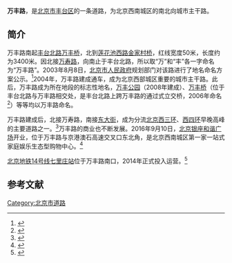 {{Infobox China Road
|路牌类型 = Beijing
|道路方向 = NS
|中文道路名称 = 万丰路
|道路名称拼音 = WANFENG LU
|图片 =
|图片说明 = 
|道路属性 = 城市主干路
|道路总长度 = 3.4
|车速限制 = 
|行车线数量 = 
|所在地区 = [[北京市|北京市]][[丰台区|丰台区]]
|起点 =[[万丰桥|万丰桥]]
|终点 =[[金家村桥|金家村桥]]
|路段主要建筑 =[[万丰公园|万丰公园]]<br>[[北京银座和谐广场|北京银座和谐广场]]
}}

'''万丰路'''，是[[北京市|北京市]][[丰台区|丰台区]]的一条道路，为北京西南城区的南北向城市主干路。

==简介==
万丰路南起[[丰台北路|丰台北路]][[万丰桥|万丰桥]]，北到[[莲花池西路|莲花池西路]][[金家村桥|金家村桥]]，红线宽度50米，长度约为3400米。因北接[[万寿路_(北京)|万寿路]]，向南止于丰台北路，所以取“万”和“丰”各一字命名为“万丰路”。2003年8月8日，[[北京市人民政府|北京市人民政府]]规划部门对该路进行了地名命名方案公示。<ref>{{Cite web |url=http://www.bjghw.gov.cn/query/business/query/queryTableAction$getGongshiById.action?id=2c94ec8a22a0da130122a0da19560206 |title=万丰路地名命名方案公示详细信息，北京市规划和国土资源管理委员会（城乡规划），2003-08-08 |accessdate=2016-11-25 |archive-date=2016-11-25 |archive-url=https://archive.is/20161125053840/http://www.bjghw.gov.cn/query/business/query/queryTableAction$getGongshiById.action?id=2c94ec8a22a0da130122a0da19560206 |dead-url=no }}</ref>2004年，万丰路建成通车，成为北京西部城区重要的城市主干路。此后，万丰路成为所在地段的标志性地名，[[万丰公园|万丰公园]]（2008年建成）、[[万丰桥|万丰桥]]（位于丰台北路与万丰路相交处，是丰台北路上跨万丰路的通过式立交桥，2006年命名<ref>{{Cite web |url=http://www.bjghw.gov.cn/query/business/query/queryTableAction$getGongshiById.action?id=2c94ec8a22a0da130122a0da1908014c |title=关于“万丰桥”、“四元西桥”名称命名方案的公示，北京市规划和国土资源管理委员会（城乡规划），2006-08-23 |accessdate=2016-11-25 |archive-date=2016-11-25 |archive-url=https://archive.is/20161125053852/http://www.bjghw.gov.cn/query/business/query/queryTableAction$getGongshiById.action?id=2c94ec8a22a0da130122a0da1908014c |dead-url=no }}</ref>）等等均以万丰路命名。

万丰路建成后，北接万寿路，南接[[东大街_(丰台)|东大街]]，成为分流[[北京三环路|北京西三环]]、[[北京四环路|西四环]]早晚高峰的主要道路之一。<ref>{{Cite web |url=http://news.163.com/13/0123/14/8LTNL2NA00014AED.html |title=万寿路南延啥时能修通？，网易，2013-01-23 |access-date=2016-11-25 |archive-url=https://web.archive.org/web/20181004145642/http://news.163.com/13/0123/14/8LTNL2NA00014AED.html |archive-date=2018-10-04 |dead-url=yes }}</ref>万丰路的商业也不断发展。2016年9月10日，[[北京银座和谐广场|北京银座和谐广场]]开业，位于万丰路与京港澳石高速交叉口东北角，是北京西南城区第一家一站式家庭娱乐生态型购物中心。<ref>{{Cite web |url=http://www.linkshop.com.cn/web/archives/2016/357785.shtml |title=北京银座和谐广场将于9月10日正式开业，联商网，2016-09-08 |accessdate=2016-11-25 |archive-date=2018-10-05 |archive-url=https://web.archive.org/web/20181005040232/http://www.linkshop.com.cn/web/archives/2016/357785.shtml |dead-url=no }}</ref>

[[北京地铁14号线|北京地铁14号线]][[七里庄站|七里庄站]]位于万丰路南口，2014年正式投入运营。<ref>{{Cite web |url=http://www.chinadaily.com.cn/hqgj/jryw/2014-02-15/content_11218864.html |title=地铁14号线七里庄站投用 系北京最窄地铁站，中国日报网，2014-02-15 |access-date=2016-11-25 |archive-url=https://web.archive.org/web/20181006132615/http://www.chinadaily.com.cn/hqgj/jryw/2014-02-15/content_11218864.html |archive-date=2018-10-06 |dead-url=yes }}</ref>

==参考文献==
{{reflist}}

[[Category:北京市道路|Category:北京市道路]]